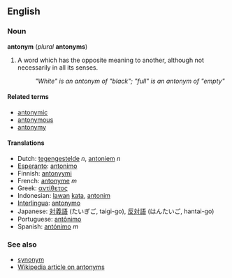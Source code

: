 ==English==
===Noun===
'''antonym''' (''plural'' '''antonyms''')

#A word which has the opposite meaning to another, although not necessarily in all its senses.
#:''"White" is an antonym of "black"; "full" is an antonym of "empty"''

====Related terms====
*[[antonymic]]
*[[antonymous]]
*[[antonymy]]

====Translations====
*Dutch: [[tegengestelde]] ''n'', [[antoniem]] ''n''
*[[Esperanto]]: [[antonimo]]
*Finnish: [[antonyymi]]
*French: [[antonyme]] ''m''
*Greek: [[αντίθετος]]
*Indonesian: [[lawan]] [[kata]], [[antonim]]
*[[Interlingua]]: [[antonymo]]
*Japanese: [[対義語]] (たいぎご, taigi-go), [[反対語]] (はんたいご, hantai-go)
*Portuguese: [[antônimo]]
*Spanish: [[antónimo]] ''m''

=== See also ===
*[[synonym]]
*[[w:antonym|Wikipedia article on antonyms]]